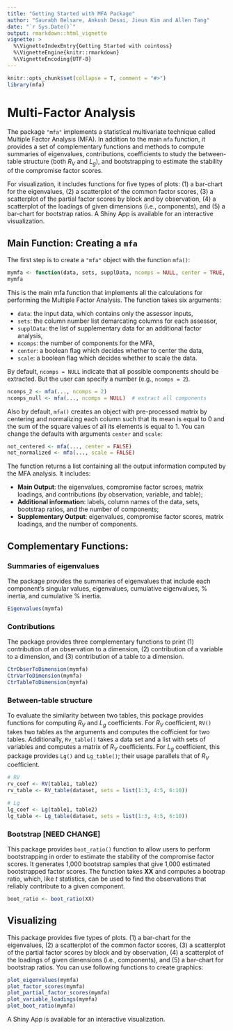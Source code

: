 ```yaml
---
title: "Getting Started with MFA Package"
author: "Saurabh Belsare, Ankush Desai, Jieun Kim and Allen Tang"
date: "`r Sys.Date()`"
output: rmarkdown::html_vignette
vignette: >
  %\VignetteIndexEntry{Getting Started with cointoss}
  %\VignetteEngine{knitr::rmarkdown}
  %\VignetteEncoding{UTF-8}
---
```


```r
knitr::opts_chunk$set(collapse = T, comment = "#>")
library(mfa)
```

# Multi-Factor Analysis

The package `"mfa"` implements a statistical multivariate technique called Multiple Factor Analysis (MFA). In addition to the main `mfa` function, it provides a set of complementary functions and methods to compute summaries of eigenvalues, contributions, coefficients to study the between-table structure (both $R_V$ and $L_g$), and bootstrapping to estimate the stability of the compromise factor scores. 


For visualization, it includes functions for five types of plots: (1) a bar-chart for the eigenvalues, (2) a scatterplot of the common factor scores, (3) a scatterplot of the partial factor scores by block and by observation, (4) a scatterplot of the loadings of given dimensions (i.e., components), and (5) a bar-chart for bootstrap ratios. A Shiny App is available for an interactive visualization.  


## Main Function: Creating a `mfa`

The first step is to create a `"mfa"` object with the function `mfa()`:

```r
mymfa <- function(data, sets, supplData, ncomps = NULL, center = TRUE, scale = TRUE)
mymfa
```

This is the main mfa function that implements all the calculations for performing the Multiple Factor Analysis. The function takes six arguments:

- `data`: the input data, which contains only the assessor inputs,
- `sets`: the column number list demarcating columns for each assessor,
- `supplData`: the list of supplementary data for an additional factor analysis,
- `ncomps`: the number of components for the MFA,
- `center`: a boolean flag which decides whether to center the data,
- `scale`: a boolean flag which decides whether to scale the data.


By default, `ncomps = NULL` indicate that all possible components should be extracted. But the user can specify a number (e.g., `ncomps = 2`). 
```r
ncomps_2 <- mfa(..., ncomps = 2)        
ncomps_null <- mfa(..., ncomps = NULL)  # extract all components
```

Also by default, `mfa()` creates an object with pre-processed matrix by centering and normalizing each column such that its mean is equal to 0 and the sum of the square values of all its elements is equal to 1. You can change the defaults with arguments `center` and `scale`:

```r
not_centered <- mfa(..., center = FALSE)
not_normalized <- mfa(..., scale = FALSE)
```


The function returns a list containing all the output information computed by the MFA analysis. It includes: 

- **Main Output**: the eigenvalues, compromise factor scroes, matrix loadings, and contributions (by observation, variable, and table);
- **Additional information**: labels, column names of the data, sets, bootstrap ratios, and the number of components; 
- **Supplementary Output**: eigenvalues, compromise factor scores, matrix loadings, and the number of components. 


## Complementary Functions: 

### Summaries of eigenvalues 
The package provides the summaries of eigenvalues that include each component's singular values, eigenvalues, cumulative eigenvalues, \% inertia, and cumulative \% inertia.   
```r
Eigenvalues(mymfa)
```


### Contributions
The package provides three complementary functions to print (1) contribution of an observation to a dimension, (2) contribution of a variable to a dimension, and (3) contribution of a table to a dimension. 
```r
CtrObserToDimension(mymfa)
CtrVarToDimension(mymfa)
CtrTableToDimension(mymfa)
```

### Between-table structure
To evaluate the similarity between two tables, this package provides functions for computing $R_V$ and $L_g$ coefficients. For $R_V$ coefficient, `RV()` takes two tables as the arguments and computes the cofficient for two tables. Additionally, `Rv_table()` takes a data set and a list with sets of variables and computes a matrix of $R_V$ coefficients. For $L_g$ coefficient, this package provides `Lg()` and `Lg_table()`; their usage parallels that of $R_V$ coefficient.  

```r
# RV
rv_coef <- RV(table1, table2)
rv_table <- RV_table(dataset, sets = list(1:3, 4:5, 6:10))

# Lg
lg_coef <- Lg(table1, table2)
lg_table <- Lg_table(dataset, sets = list(1:3, 4:5, 6:10))
```

### Bootstrap [NEED CHANGE]
This package provides `boot_ratio()` function to allow users to perform bootstrapping in order to estimate the stability of the compromise factor scores. It generates 1,000 bootstrap samples that give 1,000 estimated bootstrapped factor scores. The function takes **XX** and computes a bootrap ratio, which, like *t* statistics, can be used to find the observations that reliably contribute to a given component. 
```r
boot_ratio <- boot_ratio(XX)
```


## Visualizing 

This package provides five types of plots. (1) a bar-chart for the eigenvalues, (2) a scatterplot of the common factor scores, (3) a scatterplot of the partial factor scores by block and by observation, (4) a scatterplot of the loadings of given dimensions (i.e., components), and (5) a bar-chart for bootstrap ratios. You can use following functions to create graphics:

```r
plot_eigenvalues(mymfa)
plot_factor_scores(mymfa)
plot_partial_factor_scores(mymfa)
plot_variable_loadings(mymfa)
plot_boot_ratio(mymfa)
```

A Shiny App is available for an interactive visualization.  

